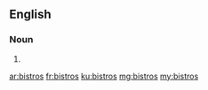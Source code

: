 ==English==

===Noun===
{{head|en|plural}}

# {{plural of|bistro|lang=en}}

[[ar:bistros]]
[[fr:bistros]]
[[ku:bistros]]
[[mg:bistros]]
[[my:bistros]]